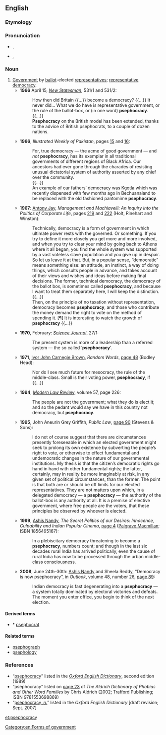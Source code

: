 ==English==

===Etymology===
{{confix|pseph|-o-|cracy}}

===Pronunciation===
* {{a|RP}} {{enPR|psĭfŏʹkrəsi|psēfŏʹkrəsi|psĕfŏʹkrəsi}}, {{IPA|/psɪˈfɒkɹəsi/|/psiːˈfɒkɹəsi/|/psɛˈfɒkɹəsi/}}
* {{a|US}} {{enPR|psēfŏʹkrəsi}}, {{IPA|/psiˈfɑkɹəsi/}}

===Noun===
{{en-noun|-|psephocracies}}

# [[government|Government]] by [[ballot]]-elected [[representative]]s; [[representative democracy]]. {{non-gloss definition|Often contrasted with [[democracy]], with which it is unfavourably compared for its lack of [[demotic]] participation in the political [[process]] outside of [[election]]s.}}
#* '''1966''' April 15, ''[[w:New Statesman|New Statesman]]'', 531/1 and 531/2:
#*: How then did Britain {{...}} become a democracy? {{...}} It never did... What we do have is representative government, or the rule of the ballot-box, or (in one word) '''psephocracy'''.
#*: {{...}}
#*: '''Psephocracy''' on the British model has been extended, thanks to the advice of British psephocrats, to a couple of dozen nations.
#* '''1966''', ''Illustrated Weekly of Pakistan'', pages [http://books.google.co.uk/books?lr=&ei=BwqJS_D_DpbqyASqyPXtDQ&cd=10&num=100&as_brr=0&id=D-ANAQAAIAAJ&dq=%22psephocracy%22&q=%22psephocracy+has+its+exemplar%22 15] and [http://books.google.co.uk/books?lr=&ei=BwqJS_D_DpbqyASqyPXtDQ&cd=10&num=100&as_brr=0&id=D-ANAQAAIAAJ&dq=%22psephocracy%22&q=%22pantomime+psephocracy%22 16]:
#*: For, true democracy — the acme of good government — and ''not'' '''psephocracy''', has its exemplar in all traditional governments of different regions of Black Africa. Our ancestors had ever gone through the charades of resisting unusual dictatorial system<!-- [sic] --> of authority asserted by any chief over the community.
#*: {{...}}
#*: An example of our fathers’ democracy was Kgotla which was recently dispensed with few<!-- [sic] --> months ago in Bechuanaland to be replaced with the old fashioned pantomime '''psephocracy'''.
#* '''1967''': [[w:Antony Jay|Antony Jay]], ''Management and Machiavelli: An Inquiry into the Politics of Corporate Life'', pages [http://books.google.co.uk/books?lr=&ei=BwqJS_D_DpbqyASqyPXtDQ&cd=1&num=100&as_brr=0&id=2_FAAAAAIAAJ&dq=%22psephocracy%22&q=%22called+psephocracy%22 219] and [http://books.google.co.uk/books?lr=&ei=BwqJS_D_DpbqyASqyPXtDQ&cd=1&num=100&as_brr=0&id=2_FAAAAAIAAJ&dq=%22psephocracy%22&q=%22democracy+becomes+psephocracy%22+%22growth+of+psephocracy%22 222] (Holt, Rinehart and Winston):
#*: Technically, democracy is a form of government in which ultimate power rests with the governed. Or something. If you try to define it more closely you get more and more involved, and when you try to clear your mind by going back to Athens where it all began, you find the whole system was supported by a vast voteless slave population and you give up in despair. So let us leave it at that. But, in a popular sense, “democratic” means something else: an attitude, an instinct, a way of doing things, which consults people in advance, and takes account of their views and wishes and ideas before making final decisions. The former, technical democracy, the democracy of the ballot box, is sometimes called '''psephocracy''', and because I want to treat them separately here, I will keep the distinction.
#*: {{...}}
#*: Then, on the principle of no taxation without representation, democracy becomes '''psephocracy''', and those who contribute the money demand the right to vote on the method of spending it. [¶] It is interesting to watch the growth of '''psephocracy''' {{...}}
#* '''1970''', February: ''[http://catalogue.nla.gov.au/Record/2298705 Science Journal]'', 27/1:
#*: The present system<!-- (of government) --> is more of a leadership than a referred system — the so called ‘'''psephocracy'''’.
#* '''1971''', [[w:Ivor Brown|Ivor John Carnegie Brown]], ''Random Words'', [http://books.google.co.uk/books?id=YD8oAAAAMAAJ&q=%22psephocracy%22&dq=%22psephocracy%22&lr=&num=100&as_brr=0&ei=BwqJS_D_DpbqyASqyPXtDQ&cd=9 page 48] (Bodley Head):
#*: Nor do I see much future for mesocracy, the rule of the middle-class. Small is their voting power, '''psephocracy''', if {{...}}
#* '''1994''', ''[[w:Modern Law Review|Modern Law Review]]'', volume 57, page 226:
#*: The people are not the government; what they do is elect it; and so the pedant would say we have in this country not democracy, but '''psephocracy'''.
#* '''1995''', John Aneurin Grey Griffith, ''Public Law'', [http://books.google.co.uk/books?id=F8VsAAAAIAAJ&q=%22psephocracy%22&dq=%22psephocracy%22&lr=&num=100&as_brr=0&ei=BwqJS_D_DpbqyASqyPXtDQ&cd=6 page 90] (Stevens & Sons):
#*: I do not of course suggest that there are circumstances presently foreseeable in which an elected government might seek to prolong its own existence by subverting the people’s right to vote, or otherwise to effect fundamental and undemocratic changes in the nature of our governmental institutions. My thesis is that the citizen’s democratic rights go hand in hand with other fundamental rights; the latter, certainly, may in reality be more imaginably at risk, in any given set of political circumstances, than the former. The point is that both are or should be off limits for our elected representatives. They are not matters upon which, in a delegated democracy — a '''psephocracy''' — the authority of the ballot-box is any authority at all. It is a premise of elective government, where free people are the voters, that these principles be observed by whoever is elected.
#* '''1999''', [[w:Ashis Nandy|Ashis Nandy]], ''The Secret Politics of our Desires: Innocence, Culpability and Indian Popular Cinema'', [http://books.google.co.uk/books?id=5-mFd5pfgNsC&pg=PA4&dq=%22psephocracy%22&lr=&num=100&as_brr=0&ei=BwqJS_D_DpbqyASqyPXtDQ&cd=5#v=onepage&q=%22psephocracy%22&f=false page 4] ([http://www.palgrave-usa.com/catalog/product.aspx?isbn=1856495167 Palgrave Macmillan]; ISBN 1856495167):
#*: In a plebiscitary democracy threatening to become a '''psephocracy''', numbers count; and though in the last six decades rural India has arrived politically, even the cause of rural India has now to be processed through the urban middle-class consciousness.
#* '''2008''', June 24th–30th: [[w:Ashis Nandy|Ashis Nandy]] and Sheela Reddy, “Democracy is now psephocracy”, in ''Outlook'', volume 48, number 26, [http://books.google.co.uk/books?id=WTEEAAAAMBAJ&pg=PT24&dq=%22psephocracy%22&lr=&num=100&as_brr=0&ei=BwqJS_D_DpbqyASqyPXtDQ&cd=2#v=onepage&q=%22psephocracy%22&f=false page 89]:
#*: Indian democracy is fast degenerating into a '''psephocracy''' — a system totally dominated by electoral victories and defeats. The moment you enter office, you begin to think of the next election.

====Derived terms====
* * [[Citations:psephocrat|psephocrat]] {{qualifier|[[Wiktionary:Criteria for inclusion#Attestation|insufficient attestation]]}}<!-- listed in the OED: http://dictionary.oed.com/cgi/entry/30008280 -->

====Related terms====
* [[psephograph]] {{qualifier|rare}}
* [[psephology]]

===References===
* “[http://ed2.oed.com/cgi/display/00191402 psephocracy]” listed in the ''[[w:Oxford English Dictionary|Oxford English Dictionary]]'', second edition (1989)
* “psephocracy” listed on [http://books.google.co.uk/books?id=JKuyXm1h-zoC&pg=PA23&dq=%22psephocracy+voting%3B+a+constitution+determined+by+voting%22&lr=&num=100&as_brr=0&ei=JEmJS_CGOZ28M_3QxPgO&cd=1#v=onepage&q=%22psephocracy%20voting%3B%20a%20constitution%20determined%20by%20voting%22&f=false page 23] of ''The Aldrich Dictionary of Phobias and Other Word Families'' by Chris Aldrich (2002; [http://www.trafford.com/Bookstore/BookDetail.aspx?Book=177281 Trafford Publishing]; ISBN 9781553698869)
* “[http://dictionary.oed.com/cgi/entry/50191398 psephocracy, ''n.'']” listed in the ''Oxford English Dictionary'' [draft revision; Sept. 2007]

[[Category:en:Forms of government]]

[[et:psephocracy]]